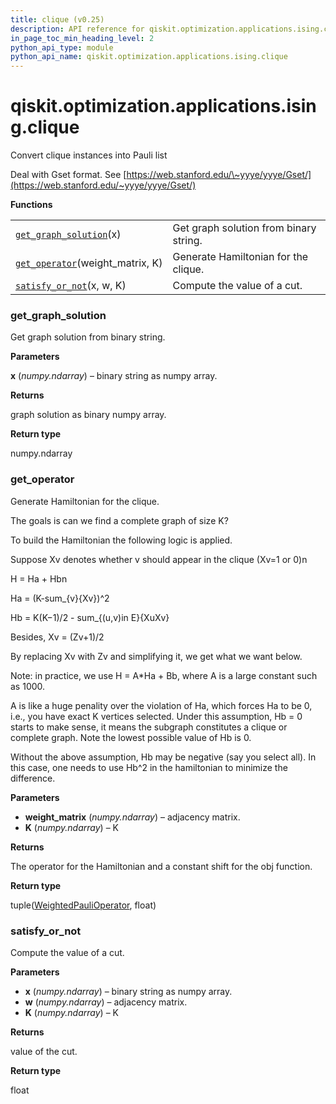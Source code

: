 ```yaml
---
title: clique (v0.25)
description: API reference for qiskit.optimization.applications.ising.clique in qiskit v0.25
in_page_toc_min_heading_level: 2
python_api_type: module
python_api_name: qiskit.optimization.applications.ising.clique
---
```


<span id="module-qiskit.optimization.applications.ising.clique" />

<span id="qiskit-optimization-applications-ising-clique" />

# qiskit.optimization.applications.ising.clique

Convert clique instances into Pauli list

Deal with Gset format. See [https://web.stanford.edu/\~yyye/yyye/Gset/](https://web.stanford.edu/~yyye/yyye/Gset/)

**Functions**

|                                                                                                                                                                 |                                        |
| --------------------------------------------------------------------------------------------------------------------------------------------------------------- | -------------------------------------- |
| [`get_graph_solution`](#qiskit.optimization.applications.ising.clique.get_graph_solution "qiskit.optimization.applications.ising.clique.get_graph_solution")(x) | Get graph solution from binary string. |
| [`get_operator`](#qiskit.optimization.applications.ising.clique.get_operator "qiskit.optimization.applications.ising.clique.get_operator")(weight\_matrix, K)   | Generate Hamiltonian for the clique.   |
| [`satisfy_or_not`](#qiskit.optimization.applications.ising.clique.satisfy_or_not "qiskit.optimization.applications.ising.clique.satisfy_or_not")(x, w, K)       | Compute the value of a cut.            |

### get\_graph\_solution

<Function id="qiskit.optimization.applications.ising.clique.get_graph_solution" github="https://github.com/qiskit-community/qiskit-aqua/tree/stable/0.9/qiskit/optimization/applications/ising/clique.py" signature="get_graph_solution(x)">
  Get graph solution from binary string.

  **Parameters**

  **x** (*numpy.ndarray*) – binary string as numpy array.

  **Returns**

  graph solution as binary numpy array.

  **Return type**

  numpy.ndarray
</Function>

### get\_operator

<Function id="qiskit.optimization.applications.ising.clique.get_operator" github="https://github.com/qiskit-community/qiskit-aqua/tree/stable/0.9/qiskit/optimization/applications/ising/clique.py" signature="get_operator(weight_matrix, K)">
  Generate Hamiltonian for the clique.

  The goals is can we find a complete graph of size K?

  To build the Hamiltonian the following logic is applied.

  Suppose Xv denotes whether v should appear in the clique (Xv=1 or 0)n

  H = Ha + Hbn

  Ha = (K-sum\_\{v}\{Xv})^2

  Hb = K(K−1)/2 - sum\_\{(u,v)in E}\{XuXv}

  Besides, Xv = (Zv+1)/2

  By replacing Xv with Zv and simplifying it, we get what we want below.

  Note: in practice, we use H = A\*Ha + Bb, where A is a large constant such as 1000.

  A is like a huge penality over the violation of Ha, which forces Ha to be 0, i.e., you have exact K vertices selected. Under this assumption, Hb = 0 starts to make sense, it means the subgraph constitutes a clique or complete graph. Note the lowest possible value of Hb is 0.

  Without the above assumption, Hb may be negative (say you select all). In this case, one needs to use Hb^2 in the hamiltonian to minimize the difference.

  **Parameters**

  *   **weight\_matrix** (*numpy.ndarray*) – adjacency matrix.
  *   **K** (*numpy.ndarray*) – K

  **Returns**

  The operator for the Hamiltonian and a constant shift for the obj function.

  **Return type**

  tuple([WeightedPauliOperator](qiskit.aqua.operators.legacy.WeightedPauliOperator "qiskit.aqua.operators.legacy.WeightedPauliOperator"), float)
</Function>

### satisfy\_or\_not

<Function id="qiskit.optimization.applications.ising.clique.satisfy_or_not" github="https://github.com/qiskit-community/qiskit-aqua/tree/stable/0.9/qiskit/optimization/applications/ising/clique.py" signature="satisfy_or_not(x, w, K)">
  Compute the value of a cut.

  **Parameters**

  *   **x** (*numpy.ndarray*) – binary string as numpy array.
  *   **w** (*numpy.ndarray*) – adjacency matrix.
  *   **K** (*numpy.ndarray*) – K

  **Returns**

  value of the cut.

  **Return type**

  float
</Function>

